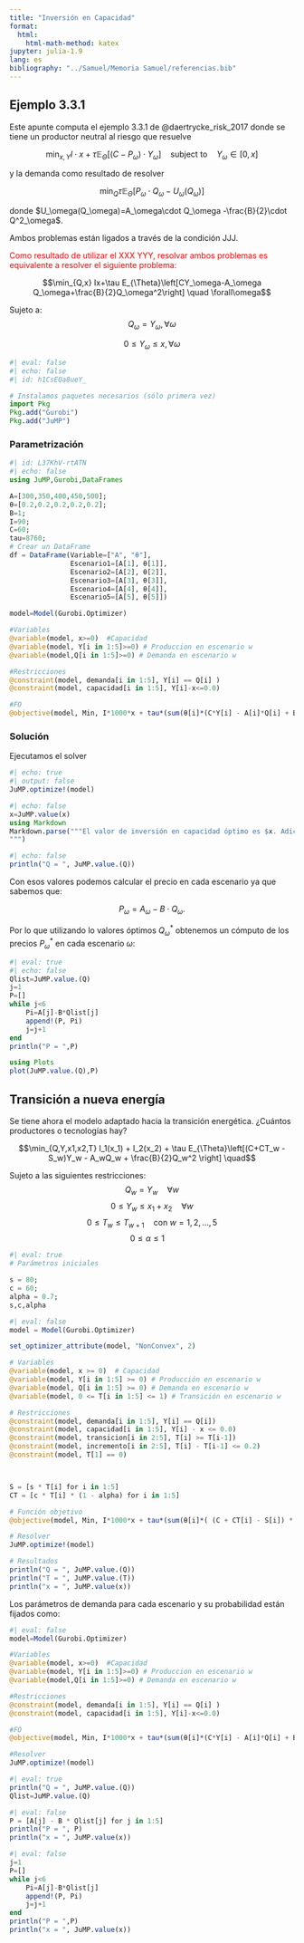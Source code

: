 ```yaml
---
title: "Inversión en Capacidad"
format: 
  html:
    html-math-method: katex
jupyter: julia-1.9
lang: es
bibliography: "../Samuel/Memoria Samuel/referencias.bib"
---
```


## Ejemplo 3.3.1

Este apunte computa el ejemplo 3.3.1 de @daertrycke_risk_2017 donde se tiene un productor neutral al riesgo que resuelve

$$\min_{x,Y}I\cdot x+\tau\mathbb{E}_{\Theta}\left[(C-P_\omega)\cdot Y_\omega\right]\quad\text{subject to}\quad Y_\omega\in[0,x]$$

y la demanda como resultado de resolver

$$\min_Q\tau\mathbb{E}_\Theta\left[P_\omega\cdot Q_\omega-U_\omega(Q_\omega)\right]$$

donde $U_\omega(Q_\omega)=A_\omega\cdot Q_\omega -\frac{B}{2}\cdot Q^2_\omega$.

Ambos problemas están ligados a través de la condición JJJ.

<font color="red">Como resultado de utilizar el XXX YYY, resolvar ambos problemas es equivalente a resolver el siguiente problema:</font>

$$\min_{Q,x} Ix+\tau E_{\Theta}\left[CY_\omega-A_\omega Q_\omega+\frac{B}{2}Q_\omega^2\right] \quad \forall\omega$$

Sujeto a: $$Q_\omega=Y_\omega,\forall\omega$$

$$0\leq Y_\omega \leq x,\forall\omega$$

```julia
#| eval: false
#| echo: false
#| id: h1CsEQa8ueY_

# Instalamos paquetes necesarios (sólo primera vez)
import Pkg
Pkg.add("Gurobi")
Pkg.add("JuMP")
```

### Parametrización

```julia
#| id: L37KhV-rtATN
#| echo: false
using JuMP,Gurobi,DataFrames

A=[300,350,400,450,500];
θ=[0.2,0.2,0.2,0.2,0.2];
B=1;
I=90;
C=60;
tau=8760;
# Crear un DataFrame
df = DataFrame(Variable=["A", "θ"],
               Escenario1=[A[1], θ[1]],
               Escenario2=[A[2], θ[2]],
               Escenario3=[A[3], θ[3]],
               Escenario4=[A[4], θ[4]],
               Escenario5=[A[5], θ[5]])
```

```julia
model=Model(Gurobi.Optimizer)

#Variables
@variable(model, x>=0)  #Capacidad
@variable(model, Y[i in 1:5]>=0) # Produccion en escenario w
@variable(model,Q[i in 1:5]>=0) # Demanda en escenario w

#Restricciones
@constraint(model, demanda[i in 1:5], Y[i] == Q[i] )
@constraint(model, capacidad[i in 1:5], Y[i]-x<=0.0)

#FO
@objective(model, Min, I*1000*x + tau*(sum(θ[i]*(C*Y[i] - A[i]*Q[i] + B*0.5*(Q[i]^2)) for i in 1:5) ))
```

### Solución

Ejecutamos el solver

```julia
#| echo: true
#| output: false
JuMP.optimize!(model)
```

```julia
#| echo: false
x=JuMP.value(x)
using Markdown
Markdown.parse("""El valor de inversión en capacidad óptimo es $x. Adicionalmente, los valores de producción en cada escenario son:
""")
```

```julia
#| echo: false
println("Q = ", JuMP.value.(Q))
```

Con esos valores podemos calcular el precio en cada escenario ya que sabemos que:

$$
P_\omega=A_\omega-B\cdot Q_\omega.
$$

Por lo que utilizando lo valores óptimos $Q^*_\omega$ obtenemos un cómputo de los precios $P^*_\omega$ en cada escenario $\omega$:

```julia
#| eval: true
#| echo: false
Qlist=JuMP.value.(Q)
j=1
P=[]
while j<6
    Pi=A[j]-B*Qlist[j]
    append!(P, Pi)
    j=j+1
end
println("P = ",P)
```

```julia
using Plots
plot(JuMP.value.(Q),P)
```

## Transición a nueva energía

Se tiene ahora el modelo adaptado hacia la transición energética. ¿Cuántos productores o tecnologías hay?

$$\min_{Q,Y,x1,x2,T} I_1(x_1) + I_2(x_2) + \tau E_{\Theta}\left[(C+CT_w - S_w)Y_w - A_wQ_w + \frac{B}{2}Q_w^2 \right]  \quad$$

Sujeto a las siguientes restricciones: $$Q_w = Y_w \quad \forall w$$ $$0 \leq Y_w \leq x_1 + x_2 \quad \forall w$$ $$0 \leq T_w \leq T_{w+1} \quad \text{con } w = 1, 2, \ldots, 5$$ $$0 \leq \alpha \leq 1 \quad$$

```julia
#| eval: true
# Parámetros iniciales

s = 80;
c = 60;
alpha = 0.7;
s,c,alpha
```

```julia
#| eval: false
model = Model(Gurobi.Optimizer)

set_optimizer_attribute(model, "NonConvex", 2)

# Variables
@variable(model, x >= 0)  # Capacidad
@variable(model, Y[i in 1:5] >= 0) # Producción en escenario w
@variable(model, Q[i in 1:5] >= 0) # Demanda en escenario w
@variable(model, 0 <= T[i in 1:5] <= 1) # Transición en escenario w

# Restricciones
@constraint(model, demanda[i in 1:5], Y[i] == Q[i])
@constraint(model, capacidad[i in 1:5], Y[i] - x <= 0.0)
@constraint(model, transicion[i in 2:5], T[i] >= T[i-1])
@constraint(model, incremento[i in 2:5], T[i] - T[i-1] <= 0.2)
@constraint(model, T[1] == 0)



S = [s * T[i] for i in 1:5]
CT = [c * T[i] * (1 - alpha) for i in 1:5]

# Función objetivo
@objective(model, Min, I*1000*x + tau*(sum(θ[i]*( (C + CT[i] - S[i]) * Y[i] - A[i]*Q[i] + B*0.5*(Q[i]^2)) for i in 1:5)))

# Resolver
JuMP.optimize!(model)

# Resultados
println("Q = ", JuMP.value.(Q))
println("T = ", JuMP.value.(T))
println("x = ", JuMP.value(x))
```

Los parámetros de demanda para cada escenario y su probabilidad están fijados como:

```julia
#| eval: false
model=Model(Gurobi.Optimizer)

#Variables
@variable(model, x>=0)  #Capacidad
@variable(model, Y[i in 1:5]>=0) # Produccion en escenario w
@variable(model,Q[i in 1:5]>=0) # Demanda en escenario w

#Restricciones
@constraint(model, demanda[i in 1:5], Y[i] == Q[i] )
@constraint(model, capacidad[i in 1:5], Y[i]-x<=0.0)

#FO
@objective(model, Min, I*1000*x + tau*(sum(θ[i]*(C*Y[i] - A[i]*Q[i] + B*0.5*(Q[i]^2)) for i in 1:5) ))

#Resolver
JuMP.optimize!(model)
```

```julia
#| eval: true
println("Q = ", JuMP.value.(Q))
Qlist=JuMP.value.(Q)
```

```julia
#| eval: false
P = [A[j] - B * Qlist[j] for j in 1:5]
println("P = ", P)
println("x = ", JuMP.value(x))
```

```julia
#| eval: false
j=1
P=[]
while j<6
    Pi=A[j]-B*Qlist[j]
    append!(P, Pi)
    j=j+1
end
println("P = ",P)
println("x = ", JuMP.value(x))
```
